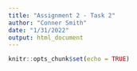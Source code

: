```yaml
---
title: "Assignment 2 - Task 2"
author: "Conner Smith"
date: "1/31/2022"
output: html_document
---
```


```r
knitr::opts_chunk$set(echo = TRUE)
```


